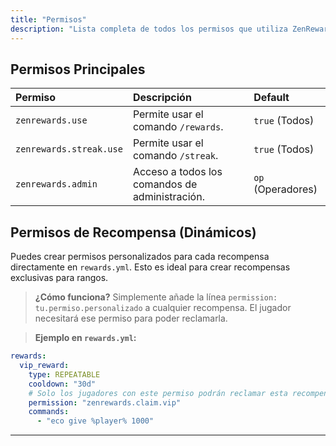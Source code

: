 ```yaml
---
title: "Permisos"
description: "Lista completa de todos los permisos que utiliza ZenRewards para gestionar el acceso."
---
```


## Permisos Principales

| Permiso | Descripción | Default |
| :--- | :--- | :--- |
| `zenrewards.use` | Permite usar el comando `/rewards`. | `true` (Todos) |
| `zenrewards.streak.use` | Permite usar el comando `/streak`. | `true` (Todos) |
| `zenrewards.admin` | Acceso a todos los comandos de administración. | `op` (Operadores) |

## Permisos de Recompensa (Dinámicos)

Puedes crear permisos personalizados para cada recompensa directamente en `rewards.yml`. Esto es ideal para crear recompensas exclusivas para rangos.

> **¿Cómo funciona?** Simplemente añade la línea `permission: tu.permiso.personalizado` a cualquier recompensa. El jugador necesitará ese permiso para poder reclamarla.

> **Ejemplo en `rewards.yml`:**
```yaml
rewards:
  vip_reward:
    type: REPEATABLE
    cooldown: "30d"
    # Solo los jugadores con este permiso podrán reclamar esta recompensa.
    permission: "zenrewards.claim.vip" 
    commands:
      - "eco give %player% 1000"
```
---